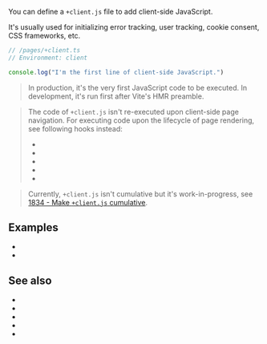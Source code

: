 
<ConfigSpec
  env="client"
  cumulative={false}
/>


You can define a `+client.js` file to add client-side JavaScript.

It's usually used for initializing <Link href="/error-tracking">error tracking</Link>, user tracking, cookie consent, CSS frameworks, etc.

```ts
// /pages/+client.ts
// Environment: client

console.log("I'm the first line of client-side JavaScript.")
```

> In production, it's the very first JavaScript code to be executed. In development, it's run first after Vite's HMR preamble.

> The code of `+client.js` isn't re-executed upon client-side page navigation. For executing code upon the lifecycle of page rendering, see following hooks instead:
> - <Link href="/onHydrationEnd" />
> - <Link href="/onAfterRenderClient" />
> - <Link href="/onBeforeRenderClient" />
> - <Link href="/onPageTransitionStart" />
> - <Link href="/onPageTransitionEnd" />

> Currently, `+client.js` isn't cumulative but it's work-in-progress, see [1834 - Make `+client.js` cumulative](https://github.com/vikejs/vike/issues/1834).

## Examples

* <RepoLink path="/examples/render-modes/pages/html-js/+client.js" />
* <Link href="/render-modes#html-only" />


## See also

- <Link href="/onHydrationEnd" />
- <Link href="/onAfterRenderClient" />
- <Link href="/onBeforeRenderClient" />
- <Link href="/onPageTransitionStart" />
- <Link href="/onPageTransitionEnd" />
